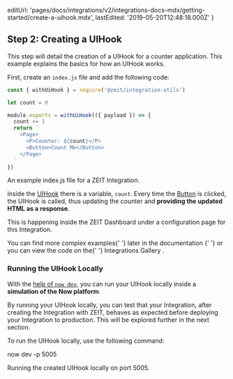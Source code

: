 
  editUrl:
    'pages/docs/integrations/v2/integrations-docs-mdx/getting-started/create-a-uihook.mdx',
  lastEdited: '2019-05-20T12:48:18.000Z'
}

## Step 2: Creating a UIHook

This step will detail the creation of a UIHook for a counter application. This example explains the basics for how an UIHook works.

First, create an `index.js` file and add the following code:

```js
const { withUiHook } = require('@zeit/integration-utils')

let count = 0

module.exports = withUiHook(({ payload }) => {
  count += 1
  return `
    <Page>
      <P>Counter: ${count}</P>
      <Button>Count Me</Button>
    </Page>
  `
})
```

<Caption>
  An example <InlineCode>index.js</InlineCode> file for a ZEIT Integration.
</Caption>

Inside the [UIHook](/docs/integrations#understanding-uihooks) there is a variable, `count`. Every time the [Button](#component-catalog/action-components/button) is clicked, the UIHook is called, thus updating the counter and **providing the updated HTML as a response**.

This is happening inside the ZEIT Dashboard under a configuration page for this Integration.

<Note>
  You can find more complex examples{' '}
  <GenericLink href="/docs/integrations#examples/">
    later in the documentation
  </GenericLink>{' '}
  or you can view the code on the{' '}
  <GenericLink href="https://github.com/zeit/integrations">
    Integrations Gallery
  </GenericLink>
  .
</Note>

### Running the UIHook Locally

With the [help of `now dev`](/docs/v2/development/basics), you can run your UIHook locally inside a **simulation of the Now platform**.

By running your UIHook locally, you can test that your Integration, after creating the Integration with ZEIT, behaves as expected before deploying your Integration to production. This will be explored further in the next section.

To run the UIHook locally, use the following command:

<TerminalInput>now dev -p 5005</TerminalInput>
<Caption>Running the created UIHook locally on port 5005.</Caption>
